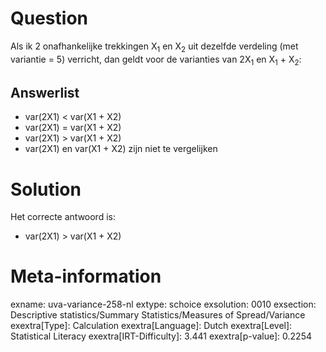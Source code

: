 Question
========

Als ik 2 onafhankelijke trekkingen X~1~ en X~2~ uit dezelfde verdeling
(met variantie = 5) verricht, dan geldt voor de varianties van 2X~1~ en
X~1~ + X~2~:


Answerlist
----------

* var(2X1) < var(X1 + X2)
* var(2X1) = var(X1 + X2)
* var(2X1) > var(X1 + X2)
* var(2X1) en var(X1 + X2) zijn niet te vergelijken

Solution
========

Het correcte antwoord is: 

* var(2X1) > var(X1 + X2)

Meta-information
================
exname: uva-variance-258-nl
extype: schoice
exsolution: 0010
exsection: Descriptive statistics/Summary Statistics/Measures of Spread/Variance
exextra[Type]: Calculation
exextra[Language]: Dutch
exextra[Level]: Statistical Literacy
exextra[IRT-Difficulty]: 3.441
exextra[p-value]: 0.2254
